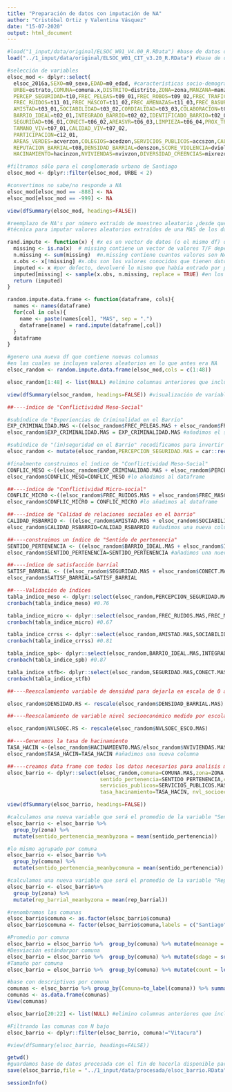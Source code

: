 ```yaml
---
title: "Preparación de datos con imputación de NA"
author: "Cristóbal Ortiz y Valentina Vásquez"
date: "15-07-2020"
output: html_document
---
```


```r
#load("1_input/data/original/ELSOC_W01_V4.00_R.RData") #base de datos ola 1
load("../1_input/data/original/ELSOC_W01_CIT_v3.20_R.RData") #base de datos ola 1 + CIT
```

```r
#selección de variables
elsoc_mod <- dplyr::select(
  elsoc_2016a,SEXO=m0_sexo,EDAD=m0_edad, #características socio-demográficas
  URBE=estrato,COMUNA=comuna.x,DISTRITO=distrito,ZONA=zona,MANZANA=manzana, #identificadores geo-espaciales
  PERCEP_SEGURIDAD=t10,FREC_PELEAS=t09_01,FREC_ROBOS=t09_02,FREC_TRAFICO=t09_03, #conflicto meso-social
  FREC_RUIDOS=t11_01,FREC_MASCOT=t11_02,FREC_AMENAZAS=t11_03,FREC_BASURA=t11_04, #conflicto micro social
  AMISTAD=t03_01,SOCIABILIDAD=t03_02,CORDIALIDAD=t03_03,COLABORACION=t03_04, #sociabilidad
  BARRIO_IDEAL=t02_01,INTEGRADO_BARRIO=t02_02,IDENTIFICADO_BARRIO=t02_03,PERTENENCIA_BARRIO=t02_04,CONFIANZA_VECINOS=t01, #spb
  SEGURIDAD=t06_01,CONECT=t06_02,AREASVR=t06_03,LIMPIEZA=t06_04,PROX_TRAB=t06_05,PROX_COL=t06_06,PROX_COM=t06_07,PROX_FAM=t06_08,
  TAMANO_VIV=t07_01,CALIDAD_VIV=t07_02,
  PARTICIPACION=c12_01,
  AREAS_VERDES=acverzon,COLEGIOS=acedzon,SERVICIOS_PUBLICOS=accszon,CALIDAD_AMBIENTAL=ambzon, #accesibilidad
  REPUTACION_BARRIAL=t08,DENSIDAD_BARRIAL=denszon,SCORE_VIOLENCIA=dviolzon,SCORE_SUSTRACCION=drobozon,
  HACINAMIENTO=hacinzon,NVIVIENDAS=nvivzon,DIVERSIDAD_CREENCIAS=mixrezon,NVLSOEC_ESCO=nivedzon,EXPO_HETE=sdedzon) #conflicto macro

#filtramos sólo para el conglomerado urbano de Santiago
elsoc_mod <- dplyr::filter(elsoc_mod, URBE < 2)

#convertimos no sabe/no responde a NA
elsoc_mod[elsoc_mod == -888] <- NA
elsoc_mod[elsoc_mod == -999] <- NA

view(dfSummary(elsoc_mod, headings=FALSE))

```

```r
#reemplazo de NA's por número extraído de muestreo aleatorio ¿desde que N es bueno hacer este proceso?
#técnica para imputar valores aleatorios extraídos de una MAS de los datos que son !NA (sivre para categóricas y cuantitativas)

rand.impute <- function(x) { #x es un vector de datos (o el mismo df) que puede contener NA
  missing <- is.na(x)  # missing contiene un vector de valores T/F dependiendo del NA de x
  n.missing <- sum(missing)  #n.missing contiene cuantos valores son NA dentro de x
  x.obs <- x[!missing] #x.obs son los valores conocidos que tienen dato diferente de NA en x
  imputed <- x #por defecto, devolveré lo mismo que había entrado por parámetro
  imputed[missing] <- sample(x.obs, n.missing, replace = TRUE) #en los valores que faltaban, los reemplazamos por una muestra de los que si conocemos (MAS)
  return (imputed)  
}

random.impute.data.frame <- function(dataframe, cols){
  names <- names(dataframe)
  for(col in cols){
    name <- paste(names[col], "MAS", sep = ".")
    dataframe[name] = rand.impute(dataframe[,col])
  }
  dataframe
}

#genero una nueva df que contiene nuevas columnas 
#en las cuales se incluyen valores aleatorios en lo que antes era NA
elsoc_random <- random.impute.data.frame(elsoc_mod,cols = c(1:48)) 

elsoc_random[1:48] <- list(NULL) #elimino columnas anteriores que incluían NA's

view(dfSummary(elsoc_random, headings=FALSE)) #visualización de variables 

```

```r

##----índice de "Conflictividad Meso-Social"

#subíndice de "Experiencias de Criminalidad en el Barrio"
EXP_CRIMINALIDAD.MAS <-((elsoc_random$FREC_PELEAS.MAS + elsoc_random$FREC_ROBOS.MAS + elsoc_random$FREC_TRAFICO.MAS)/3)
elsoc_random$EXP_CRIMINALIDAD.MAS = EXP_CRIMINALIDAD.MAS #añadimos el subíndice a la base de datos

#subíndice de "(in)seguridad en el Barrio" recodificamos para invertir los valores de respuesta de modo que mida inseguridad 
elsoc_random <- mutate(elsoc_random,PERCEPCION_SEGURIDAD.MAS = car::recode(elsoc_random$PERCEP_SEGURIDAD.MAS,"1 = 5; 2 = 4; 3 = 3; 4 = 2; 5 = 1"))

#finalmente construimos el índice de "Conflictividad Meso-Social"
CONFLIC_MESO <-((elsoc_random$EXP_CRIMINALIDAD.MAS + elsoc_random$PERCEP_SEGURIDAD.MAS)/4)
elsoc_random$CONFLIC_MESO=CONFLIC_MESO #lo añadimos al dataframe

##----índice de "Conflictividad Micro-social"
CONFLIC_MICRO <-((elsoc_random$FREC_RUIDOS.MAS + elsoc_random$FREC_MASCOT.MAS + elsoc_random$FREC_AMENAZAS.MAS + elsoc_random$FREC_BASURA.MAS)/4)
elsoc_random$CONFLIC_MICRO = CONFLIC_MICRO #lo añadimos al dataframe

##----índice de "Calidad de relaciones sociales en el barrio" 
CALIDAD_RSBARRIO <- ((elsoc_random$AMISTAD.MAS + elsoc_random$SOCIABILIDAD.MAS + elsoc_random$CORDIALIDAD.MAS + elsoc_random$COLABORACION.MAS)/4)
elsoc_random$CALIDAD_RSBARRIO=CALIDAD_RSBARRIO #añadimos una nueva columna "COHESION" al dataframe

##----construimos un índice de "Sentido de pertenencia"
SENTIDO_PERTENENCIA <- ((elsoc_random$BARRIO_IDEAL.MAS + elsoc_random$INTEGRADO_BARRIO.MAS + elsoc_random$IDENTIFICADO_BARRIO.MAS + elsoc_random$PERTENENCIA_BARRIO.MAS + elsoc_random$CONFIANZA_VECINOS.MAS)/5)
elsoc_random$SENTIDO_PERTENENCIA=SENTIDO_PERTENENCIA #añadimos una nueva columna "COHESION_BARRIAL" al dataframe

##----índice de satisfacción barrial
SATISF_BARRIAL <- ((elsoc_random$SEGURIDAD.MAS + elsoc_random$CONECT.MAS + elsoc_random$AREASVR.MAS + elsoc_random$LIMPIEZA.MAS + elsoc_random$PROX_TRAB.MAS + elsoc_random$PROX_COL.MAS + elsoc_random$PROX_COM.MAS + elsoc_random$PROX_FAM.MAS)/8)
elsoc_random$SATISF_BARRIAL=SATISF_BARRIAL

##----Validación de índices
tabla_indice_meso <- dplyr::select(elsoc_random,PERCEPCION_SEGURIDAD.MAS,FREC_PELEAS.MAS,FREC_ROBOS.MAS,FREC_TRAFICO.MAS)
cronbach(tabla_indice_meso) #0.76

tabla_indice_micro <- dplyr::select(elsoc_random,FREC_RUIDOS.MAS,FREC_MASCOT.MAS,FREC_AMENAZAS.MAS,FREC_BASURA.MAS)
cronbach(tabla_indice_micro) #0.67

tabla_indice_crrss <- dplyr::select(elsoc_random,AMISTAD.MAS,SOCIABILIDAD.MAS,CORDIALIDAD.MAS,COLABORACION.MAS)
cronbach(tabla_indice_crrss) #0.81

tabla_indice_spb<- dplyr::select(elsoc_random,BARRIO_IDEAL.MAS,INTEGRADO_BARRIO.MAS,IDENTIFICADO_BARRIO.MAS,PERTENENCIA_BARRIO.MAS,CONFIANZA_VECINOS.MAS)
cronbach(tabla_indice_spb) #0.87

tabla_indice_stfb<- dplyr::select(elsoc_random,SEGURIDAD.MAS,CONECT.MAS,AREASVR.MAS,PROX_TRAB.MAS,PROX_COL.MAS,PROX_COM.MAS,PROX_FAM.MAS)
cronbach(tabla_indice_stfb)

##----Reescalamiento variable de densidad para dejarla en escala de 0 a 1

elsoc_random$DENSIDAD.RS <- rescale(elsoc_random$DENSIDAD_BARRIAL.MAS)

##----Reescalamiento de variable nivel socioeconómico medido por escolaridad

elsoc_random$NVLSOEC.RS <- rescale(elsoc_random$NVLSOEC_ESCO.MAS)

##----Generamos la tasa de hacinamiento
TASA_HACIN <-(elsoc_random$HACINAMIENTO.MAS/elsoc_random$NVIVIENDAS.MAS)
elsoc_random$TASA_HACIN=TASA_HACIN #añadimos una nueva columna

```

```r

##----creamos data frame con todos los datos necesarios para analisis multinivel
elsoc_barrio <- dplyr::select(elsoc_random,comuna=COMUNA.MAS,zona=ZONA.MAS,distrito=DISTRITO.MAS,
                              sentido_pertenencia=SENTIDO_PERTENENCIA,conflicto_meso=CONFLIC_MESO,conflicto_micro=CONFLIC_MICRO,calidad_rrss=CALIDAD_RSBARRIO, rep_barrial=REPUTACION_BARRIAL.MAS,satisf_barrial=SATISF_BARRIAL,
                              servicios_publicos=SERVICIOS_PUBLICOS.MAS,densidad=DENSIDAD.RS, puntaje_violencia=SCORE_VIOLENCIA.MAS, puntaje_sustraccion=SCORE_SUSTRACCION.MAS, 
                              tasa_hacinamiento=TASA_HACIN, nvl_socioecon=NVLSOEC.RS, expo_hete=EXPO_HETE.MAS)

view(dfSummary(elsoc_barrio, headings=FALSE)) 

#calculamos una nueva variable que será el promedio de la variable "Sentido de Pertenencia" agrupada por zona
elsoc_barrio <- elsoc_barrio %>%
  group_by(zona) %>%
  mutate(sentido_pertenencia_meanbyzona = mean(sentido_pertenencia))

#lo mismo agrupado por comuna
elsoc_barrio <- elsoc_barrio %>%
  group_by(comuna) %>%
  mutate(sentido_pertenencia_meanbycomuna = mean(sentido_pertenencia))

#calculamos una nueva variable que será el promedio de la variable "Reputación Barrial" agrupada por zona
elsoc_barrio <- elsoc_barrio%>%
  group_by(zona) %>%
  mutate(rep_barrial_meanbyzona = mean(rep_barrial))

#renombramos las comunas 
elsoc_barrio$comuna <- as.factor(elsoc_barrio$comuna)
elsoc_barrio$comuna <- factor(elsoc_barrio$comuna,labels = c("Santiago", "Cerrillos", "Cerro Navia", "Conchali", "El Bosque", "Estacion Central", "Huechuraba","Independencia", "La Cisterna", "La Florida", "La Granja", "La Pintana", "La Reina", "Las Condes", "Lo Barnechea", "Lo Espejo", "Lo Prado", "Macul", "Maipu", "Nnunnoa", "Pedro Aguirre Cerda", "Pennialolen", "Providencia", "Pudahuel", "Quilicura", "Quinta Normal", "Recoleta", "Renca", "San Joaquin", "San Miguel", "San Ramon", "Vitacura", "Puente Alto", "San Bernardo", "Padre Hurtado"))

#Promedio por comuna
elsoc_barrio = elsoc_barrio %>%  group_by(comuna) %>% mutate(meanage = mean(sentido_pertenencia))
#Desviación estándarpor comuna
elsoc_barrio = elsoc_barrio %>%  group_by(comuna) %>% mutate(sdage = sd(sentido_pertenencia,))
#Tamaño por comuna
elsoc_barrio = elsoc_barrio %>%  group_by(comuna) %>% mutate(count = length(comuna))

#base con descriptivos por comuna 
comunas <- elsoc_barrio %>% group_by(Comuna=to_label(comuna)) %>% summarise("Promedio Sentido de Pertenencia"=mean(meanage), "SD Sentido de Pertenencia"=mean(sdage), N=mean(count)) #%>% print(n = nrow(.))
comunas <- as.data.frame(comunas)
View(comunas)

elsoc_barrio[20:22] <- list(NULL) #elimino columnas anteriores que incluían NA's

#Filtrando las comunas con N bajo
elsoc_barrio <- dplyr::filter(elsoc_barrio, comuna!="Vitacura")

#view(dfSummary(elsoc_barrio, headings=FALSE)) 

getwd()
#guardamos base de datos procesada con el fin de hacerla disponible para el análisis 
save(elsoc_barrio,file = "../1_input/data/procesada/elsoc_barrio.RData")
```
```r
sessionInfo()
```


